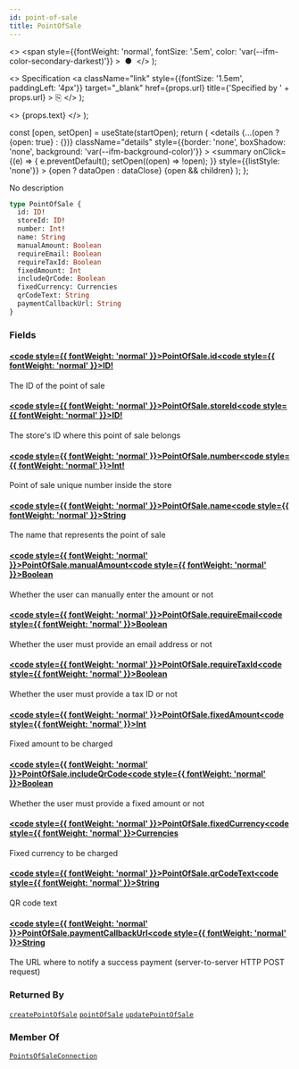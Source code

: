 ```yaml
---
id: point-of-sale
title: PointOfSale
---
```


  <>
    <span
      style={{fontWeight: 'normal', fontSize: '.5em', color: 'var(--ifm-color-secondary-darkest)'}}
    >
      &nbsp;●&nbsp;
    </span>
  </>
);

  <>
    Specification
    <a
      className="link"
      style={{fontSize: '1.5em', paddingLeft: '4px'}}
      target="_blank"
      href={props.url}
      title={'Specified by ' + props.url}
    >
      ⎘
    </a>
  </>
);

  <>
    <span className={props.class}>{props.text}</span>
  </>
);


  const [open, setOpen] = useState(startOpen);
  return (
    <details
      {...(open ? {open: true} : {})}
      className="details"
      style={{border: 'none', boxShadow: 'none', background: 'var(--ifm-background-color)'}}
    >
      <summary
        onClick={(e) => {
          e.preventDefault();
          setOpen((open) => !open);
        }}
        style={{listStyle: 'none'}}
      >
        {open ? dataOpen : dataClose}
      </summary>
      {open && children}
    </details>
  );
};

No description

```graphql
type PointOfSale {
  id: ID!
  storeId: ID!
  number: Int!
  name: String
  manualAmount: Boolean
  requireEmail: Boolean
  requireTaxId: Boolean
  fixedAmount: Int
  includeQrCode: Boolean
  fixedCurrency: Currencies
  qrCodeText: String
  paymentCallbackUrl: String
}
```

### Fields

#### [<code style={{ fontWeight: 'normal' }}>PointOfSale.<b>id</b></code>](#)<Bullet />[<code style={{ fontWeight: 'normal' }}><b>ID!</b></code>](/docs/apis/graphql/types/scalars/id.mdx) <Badge class="badge badge--secondary badge--non_null" text="non-null"/> <Badge class="badge badge--secondary " text="scalar"/>

The ID of the point of sale

#### [<code style={{ fontWeight: 'normal' }}>PointOfSale.<b>storeId</b></code>](#)<Bullet />[<code style={{ fontWeight: 'normal' }}><b>ID!</b></code>](/docs/apis/graphql/types/scalars/id.mdx) <Badge class="badge badge--secondary badge--non_null" text="non-null"/> <Badge class="badge badge--secondary " text="scalar"/>

The store's ID where this point of sale belongs

#### [<code style={{ fontWeight: 'normal' }}>PointOfSale.<b>number</b></code>](#)<Bullet />[<code style={{ fontWeight: 'normal' }}><b>Int!</b></code>](/docs/apis/graphql/types/scalars/int.mdx) <Badge class="badge badge--secondary badge--non_null" text="non-null"/> <Badge class="badge badge--secondary " text="scalar"/>

Point of sale unique number inside the store

#### [<code style={{ fontWeight: 'normal' }}>PointOfSale.<b>name</b></code>](#)<Bullet />[<code style={{ fontWeight: 'normal' }}><b>String</b></code>](/docs/apis/graphql/types/scalars/string.mdx) <Badge class="badge badge--secondary " text="scalar"/>

The name that represents the point of sale

#### [<code style={{ fontWeight: 'normal' }}>PointOfSale.<b>manualAmount</b></code>](#)<Bullet />[<code style={{ fontWeight: 'normal' }}><b>Boolean</b></code>](/docs/apis/graphql/types/scalars/boolean.mdx) <Badge class="badge badge--secondary " text="scalar"/>

Whether the user can manually enter the amount or not

#### [<code style={{ fontWeight: 'normal' }}>PointOfSale.<b>requireEmail</b></code>](#)<Bullet />[<code style={{ fontWeight: 'normal' }}><b>Boolean</b></code>](/docs/apis/graphql/types/scalars/boolean.mdx) <Badge class="badge badge--secondary " text="scalar"/>

Whether the user must provide an email address or not

#### [<code style={{ fontWeight: 'normal' }}>PointOfSale.<b>requireTaxId</b></code>](#)<Bullet />[<code style={{ fontWeight: 'normal' }}><b>Boolean</b></code>](/docs/apis/graphql/types/scalars/boolean.mdx) <Badge class="badge badge--secondary " text="scalar"/>

Whether the user must provide a tax ID or not

#### [<code style={{ fontWeight: 'normal' }}>PointOfSale.<b>fixedAmount</b></code>](#)<Bullet />[<code style={{ fontWeight: 'normal' }}><b>Int</b></code>](/docs/apis/graphql/types/scalars/int.mdx) <Badge class="badge badge--secondary " text="scalar"/>

Fixed amount to be charged

#### [<code style={{ fontWeight: 'normal' }}>PointOfSale.<b>includeQrCode</b></code>](#)<Bullet />[<code style={{ fontWeight: 'normal' }}><b>Boolean</b></code>](/docs/apis/graphql/types/scalars/boolean.mdx) <Badge class="badge badge--secondary " text="scalar"/>

Whether the user must provide a fixed amount or not

#### [<code style={{ fontWeight: 'normal' }}>PointOfSale.<b>fixedCurrency</b></code>](#)<Bullet />[<code style={{ fontWeight: 'normal' }}><b>Currencies</b></code>](/docs/apis/graphql/types/enums/currencies.mdx) <Badge class="badge badge--secondary " text="enum"/>

Fixed currency to be charged

#### [<code style={{ fontWeight: 'normal' }}>PointOfSale.<b>qrCodeText</b></code>](#)<Bullet />[<code style={{ fontWeight: 'normal' }}><b>String</b></code>](/docs/apis/graphql/types/scalars/string.mdx) <Badge class="badge badge--secondary " text="scalar"/>

QR code text

#### [<code style={{ fontWeight: 'normal' }}>PointOfSale.<b>paymentCallbackUrl</b></code>](#)<Bullet />[<code style={{ fontWeight: 'normal' }}><b>String</b></code>](/docs/apis/graphql/types/scalars/string.mdx) <Badge class="badge badge--secondary " text="scalar"/>

The URL where to notify a success payment (server-to-server HTTP POST request)

### Returned By

[`createPointOfSale`](/docs/apis/graphql/operations/mutations/create-point-of-sale.mdx) <Badge class="badge badge--secondary badge--relation" text="mutation"/><Bullet />[`pointOfSale`](/docs/apis/graphql/operations/queries/point-of-sale.mdx) <Badge class="badge badge--secondary badge--relation" text="query"/><Bullet />[`updatePointOfSale`](/docs/apis/graphql/operations/mutations/update-point-of-sale.mdx) <Badge class="badge badge--secondary badge--relation" text="mutation"/>

### Member Of

[`PointsOfSaleConnection`](/docs/apis/graphql/types/objects/points-of-sale-connection.mdx) <Badge class="badge badge--secondary badge--relation" text="object"/>
